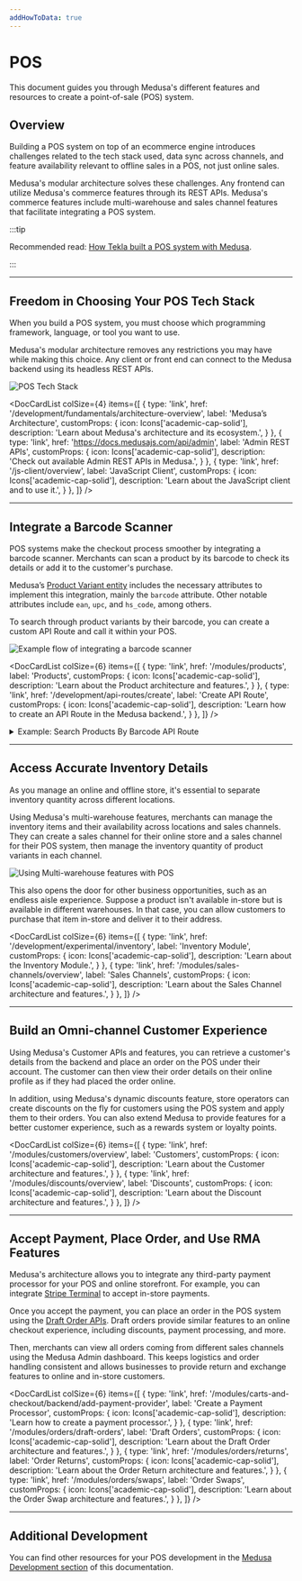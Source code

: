 ```yaml
---
addHowToData: true
---
```



# POS

This document guides you through Medusa's different features and resources to create a point-of-sale (POS) system.

## Overview

Building a POS system on top of an ecommerce engine introduces challenges related to the tech stack used, data sync across channels, and feature availability relevant to offline sales in a POS, not just online sales.

Medusa's modular architecture solves these challenges. Any frontend can utilize Medusa's commerce features through its REST APIs. Medusa's commerce features include multi-warehouse and sales channel features that facilitate integrating a POS system.

:::tip

Recommended read: [How Tekla built a POS system with Medusa](https://medusajs.com/blog/tekla-agilo-pos-case/).

:::

---

## Freedom in Choosing Your POS Tech Stack

When you build a POS system, you must choose which programming framework, language, or tool you want to use.

Medusa's modular architecture removes any restrictions you may have while making this choice. Any client or front end can connect to the Medusa backend using its headless REST APIs.

![POS Tech Stack](https://res.cloudinary.com/dza7lstvk/image/upload/v1695114981/Medusa%20Docs/Diagrams/pos-tech-stack_j6mkyc.jpg)

<DocCardList colSize={4} items={[
  {
    type: 'link',
    href: '/development/fundamentals/architecture-overview',
    label: 'Medusa’s Architecture',
    customProps: {
      icon: Icons['academic-cap-solid'],
      description: 'Learn about Medusa\'s architecture and its ecosystem.',
    }
  },
  {
    type: 'link',
    href: 'https://docs.medusajs.com/api/admin',
    label: 'Admin REST APIs',
    customProps: {
      icon: Icons['academic-cap-solid'],
      description: 'Check out available Admin REST APIs in Medusa.',
    }
  },
  {
    type: 'link',
    href: '/js-client/overview',
    label: 'JavaScript Client',
    customProps: {
      icon: Icons['academic-cap-solid'],
      description: 'Learn about the JavaScript client and to use it.',
    }
  },
]} />

---

## Integrate a Barcode Scanner

POS systems make the checkout process smoother by integrating a barcode scanner. Merchants can scan a product by its barcode to check its details or add it to the customer's purchase.

Medusa’s [Product Variant entity](../references/entities/classes/entities.ProductVariant.mdx) includes the necessary attributes to implement this integration, mainly the `barcode` attribute. Other notable attributes include `ean`, `upc`, and `hs_code`, among others.

To search through product variants by their barcode, you can create a custom API Route and call it within your POS.

![Example flow of integrating a barcode scanner](https://res.cloudinary.com/dza7lstvk/image/upload/v1695115066/Medusa%20Docs/Diagrams/pos-scan-barcode_xaa61c.jpg)

<DocCardList colSize={6} items={[
  {
    type: 'link',
    href: '/modules/products',
    label: 'Products',
    customProps: {
      icon: Icons['academic-cap-solid'],
      description: 'Learn about the Product architecture and features.',
    }
  },
  {
    type: 'link',
    href: '/development/api-routes/create',
    label: 'Create API Route',
    customProps: {
      icon: Icons['academic-cap-solid'],
      description: 'Learn how to create an API Route in the Medusa backend.',
    }
  },
]} />

<Details>
  <Summary>Example: Search Products By Barcode API Route</Summary>

  Here’s an example of creating a custom API Route at `/store/pos/search-barcode` that searches product variants by a barcode:

  ```ts title="src/api/store/pos/search-barcode/route.ts"
  import type { 
    MedusaRequest, 
    MedusaResponse, 
    ProductVariantService,
  } from "@medusajs/medusa"
  import { MedusaError } from "@medusajs/utils"

  export const GET = async (
    req: MedusaRequest, 
    res: MedusaResponse
  ) => {
    const barcode = (req.query.barcode as string) || ""
    if (!barcode) {
      throw new MedusaError(
        MedusaError.Types.INVALID_DATA, 
        "Barcode is required"
      )
    }
    // get product service
    const productVariantService = req.scope.resolve<
      ProductVariantService
    >("productVariantService")

    // retrieve product variants by barcode
    const productVariants = await productVariantService
      .list({
        barcode,
      })

    res.json({
      product_variants: productVariants,
    })
  }
  ```

</Details>

---

## Access Accurate Inventory Details

As you manage an online and offline store, it's essential to separate inventory quantity across different locations.

Using Medusa's multi-warehouse features, merchants can manage the inventory items and their availability across locations and sales channels. They can create a sales channel for their online store and a sales channel for their POS system, then manage the inventory quantity of product variants in each channel.

![Using Multi-warehouse features with POS](https://res.cloudinary.com/dza7lstvk/image/upload/v1695115132/Medusa%20Docs/Diagrams/pos-multiwarehouse__1_jscw9e.jpg)

This also opens the door for other business opportunities, such as an endless aisle experience. Suppose a product isn't available in-store but is available in different warehouses. In that case, you can allow customers to purchase that item in-store and deliver it to their address.

<DocCardList colSize={6} items={[
  {
    type: 'link',
    href: '/development/experimental/inventory',
    label: 'Inventory Module',
    customProps: {
      icon: Icons['academic-cap-solid'],
      description: 'Learn about the Inventory Module.',
    }
  },
  {
    type: 'link',
    href: '/modules/sales-channels/overview',
    label: 'Sales Channels',
    customProps: {
      icon: Icons['academic-cap-solid'],
      description: 'Learn about the Sales Channel architecture and features.',
    }
  },
]} />

---

## Build an Omni-channel Customer Experience

Using Medusa's Customer APIs and features, you can retrieve a customer's details from the backend and place an order on the POS under their account. The customer can then view their order details on their online profile as if they had placed the order online.

In addition, using Medusa's dynamic discounts feature, store operators can create discounts on the fly for customers using the POS system and apply them to their orders. You can also extend Medusa to provide features for a better customer experience, such as a rewards system or loyalty points.

<DocCardList colSize={6} items={[
  {
    type: 'link',
    href: '/modules/customers/overview',
    label: 'Customers',
    customProps: {
      icon: Icons['academic-cap-solid'],
      description: 'Learn about the Customer architecture and features.',
    }
  },
  {
    type: 'link',
    href: '/modules/discounts/overview',
    label: 'Discounts',
    customProps: {
      icon: Icons['academic-cap-solid'],
      description: 'Learn about the Discount architecture and features.',
    }
  },
]} />

---

## Accept Payment, Place Order, and Use RMA Features

Medusa's architecture allows you to integrate any third-party payment processor for your POS and online storefront. For example, you can integrate [Stripe Terminal](https://stripe.com/terminal) to accept in-store payments.

Once you accept the payment, you can place an order in the POS system using the [Draft Order APIs](https://docs.medusajs.com/api/admin#draft-orders). Draft orders provide similar features to an online checkout experience, including discounts, payment processing, and more.

Then, merchants can view all orders coming from different sales channels using the Medusa Admin dashboard. This keeps logistics and order handling consistent and allows businesses to provide return and exchange features to online and in-store customers.

<DocCardList colSize={6} items={[
  {
    type: 'link',
    href: '/modules/carts-and-checkout/backend/add-payment-provider',
    label: 'Create a Payment Processor',
    customProps: {
      icon: Icons['academic-cap-solid'],
      description: 'Learn how to create a payment processor.',
    }
  },
  {
    type: 'link',
    href: '/modules/orders/draft-orders',
    label: 'Draft Orders',
    customProps: {
      icon: Icons['academic-cap-solid'],
      description: 'Learn about the Draft Order architecture and features.',
    }
  },
  {
    type: 'link',
    href: '/modules/orders/returns',
    label: 'Order Returns',
    customProps: {
      icon: Icons['academic-cap-solid'],
      description: 'Learn about the Order Return architecture and features.',
    }
  },
  {
    type: 'link',
    href: '/modules/orders/swaps',
    label: 'Order Swaps',
    customProps: {
      icon: Icons['academic-cap-solid'],
      description: 'Learn about the Order Swap architecture and features.',
    }
  },
]} />

---

## Additional Development

You can find other resources for your POS development in the [Medusa Development section](../development/overview.mdx) of this documentation.

